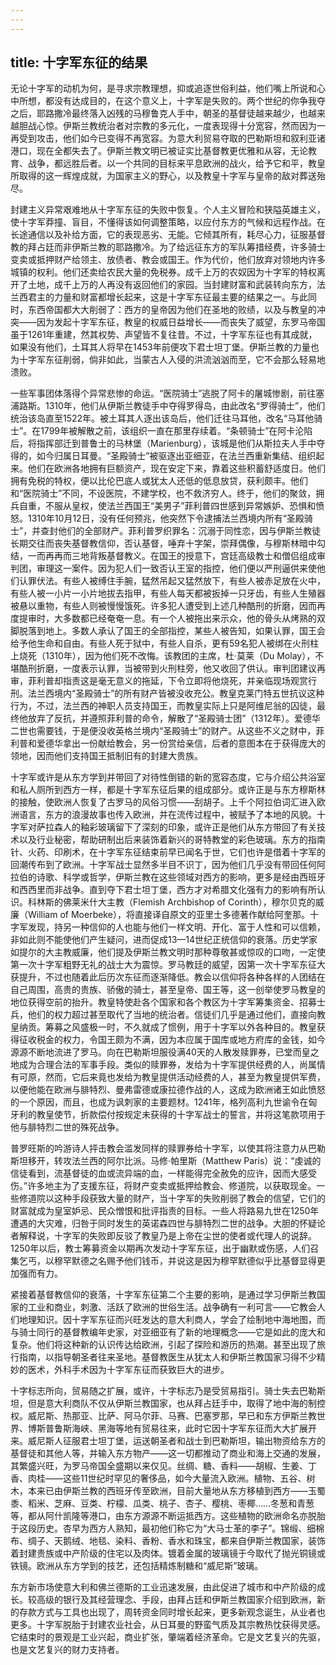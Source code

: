 ```yaml
---
---
---
```

title: 十字军东征的结果
---




无论十字军的动机为何，是寻求宗教理想，抑或追逐世俗利益，他们嘴上所说和心中所想，都没有达成目的，在这个意义上，十字军是失败的。两个世纪的你争我夺之后，耶路撒冷最终落入凶残的马穆鲁克人手中，朝圣的基督徒越来越少，也越来越胆战心惊。伊斯兰教统治者对宗教的多元化，一度表现得十分宽容，然而因为一再受到攻击，他们如今已变得不再宽容。为意大利贸易夺取的巴勒斯坦和叙利亚诸港口，现在全都失去了。伊斯兰教文明已被证实比基督教更优雅和从容，无论教育、战争，都远胜后者。以一个共同的目标来平息欧洲的战火，给予它和平，教皇所取得的这一辉煌成就，为国家主义的野心，以及教皇十字军与皇帝的敌对葬送殆尽。

封建主义异常艰难地从十字军东征的失败中恢复。个人主义冒险和狭隘英雄主义，使十字军莽撞、盲目，不懂得该如何调整策略，以应付东方的气候和远程作战。在长途通信以及补给方面，它的表现恶劣、无能。它倾其所有，耗尽心力，征服基督教的拜占廷而非伊斯兰教的耶路撒冷。为了给远征东方的军队筹措经费，许多骑士变卖或抵押财产给领主、放债者、教会或国王。作为代价，他们放弃对领地内许多城镇的权利。他们还卖给农民大量的免税券。成千上万的农奴因为十字军的特权离开了土地，成千上万的人再没有返回他们的家园。当封建财富和武装转向东方，法兰西君主的力量和财富都增长起来，这是十字军东征最主要的结果之一。与此同时，东西帝国都大大削弱了：西方的皇帝因为他们在圣地的败绩，以及与教皇的冲突——因为发起十字军东征，教皇的权威日益增长——而丧失了威望，东罗马帝国虽于1261年重建，然其权势、声望皆不复往昔。不过，十字军东征也有其成就，如果没有他们，土耳其人将早在1453年前便攻下君士坦丁堡。伊斯兰教的力量也为十字军东征削弱，倘非如此，当蒙古人入侵的洪流汹汹而至，它不会那么轻易地溃败。

一些军事团体落得个异常悲惨的命运。“医院骑士”逃脱了阿卡的屠城惨剧，前往塞浦路斯。1310年，他们从伊斯兰教徒手中夺得罗得岛，由此改名“罗得骑士”，他们统治该岛直至1522年。被土耳其人逐出该岛后，他们迁往马耳他，改名“马耳他骑士”。在1799年被解散之前，该组织一直在那里存续着。“条顿骑士”在阿卡沦陷后，将指挥部迁到普鲁士的马林堡（Marienburg），该城是他们从斯拉夫人手中夺得的，如今归属日耳曼。“圣殿骑士”被驱逐出亚细亚，在法兰西重新集结、组织起来。他们在欧洲各地拥有巨额资产，现在安定下来，靠着这些积蓄舒适度日。他们拥有免税的特权，便以比伦巴底人或犹太人还低的低息放贷，获利颇丰。他们和“医院骑士”不同，不设医院，不建学校，也不救济穷人。终于，他们的聚敛，拥兵自重，不服从皇权，使法兰西国王“美男子”菲利普四世感到异常嫉妒、恐惧和愤怒。1310年10月12日，没有任何预兆，他突然下令逮捕法兰西境内所有“圣殿骑士”，并查封他们的全部财产。菲利普罗织罪名：沉溺于同性恋，因与伊斯兰教徒长期交往而丧失基督教信仰，否认基督，唾弃十字架，崇拜偶像，与穆斯林暗中勾结，一而再再而三地背叛基督教义。在国王的授意下，宫廷高级教士和僧侣组成审判团，审理这一案件。因为犯人们一致否认王室的指控，他们便以严刑逼供来使他们认罪伏法。有些人被缚住手腕，猛然吊起又猛然放下，有些人被赤足放在火中，有些人被一小片一小片地拔去指甲，有些人每天都被扳掉一只牙齿，有些人生殖器被悬以重物，有些人则被慢慢饿死。许多犯人遭受到上述几种酷刑的折磨，因而再度提审时，大多数都已经奄奄一息。有一个人被拖出来示众，他的骨头从烤熟的双脚脱落到地上。多数人承认了国王的全部指控，某些人被告知，如果认罪，国王会给予他生命和自由。有些人死于狱中，有些人自杀，更有59名犯人被绑在火刑柱上烧死（1310年），因为他们死不改悔。该教团的主席，杜·莫莱（Du Molay），不堪酷刑折磨，一度表示认罪，当被带到火刑柱旁，他又收回了供认。审判团建议再审，菲利普却指责这是毫无意义的拖延，下令立即将他烧死，并亲临现场观赏行刑。法兰西境内“圣殿骑士”的所有财产皆被没收充公。教皇克莱门特五世抗议这种行为，不过，法兰西的神职人员支持国王，而教皇实际上只是阿维尼翁的囚徒，最终他放弃了反抗，并遵照菲利普的命令，解散了“圣殿骑士团”（1312年）。爱德华二世也需要钱，于是便没收英格兰境内“圣殿骑士”的财产。从这些不义之财中，菲利普和爱德华拿出一份献给教会，另一份赏给亲信，后者的意图本在于获得庞大的领地，因而他们支持国王抵制旧有的封建大贵族。

十字军或许是从东方学到并带回了对待性倒错的新的宽容态度，它与介绍公共浴室和私人厕所到西方一样，都是十字军东征后果的组成部分。或许正是与东方穆斯林的接触，使欧洲人恢复了古罗马的风俗习惯——刮胡子。上千个阿拉伯词汇进入欧洲语言，东方的浪漫故事也传入欧洲，并在流传过程中，被赋予了本地的风貌。十字军对萨拉森人的釉彩玻璃留下了深刻的印象，或许正是他们从东方带回了有关技术以及行业秘密，帮助研制出后来装饰着新兴的哥特教堂的彩色玻璃。东方的指南针、火药、印刷术，在十字军东征结束前早已闻名于世，它们也许是借着十字军的回潮传布到了欧洲。十字军战士显然多半目不识丁，因为他们几乎没有带回任何阿拉伯的诗歌、科学或哲学，伊斯兰教在这些领域对西方的影响，更多是经由西班牙和西西里而非战争。直到夺下君士坦丁堡，西方才对希腊文化强有力的影响有所认识。科林斯的佛莱米什大主教（Flemish Archbishop of Corinth），穆尔贝克的威廉（William of Moerbeke），将直接译自原文的亚里士多德著作献给阿奎那。十字军发现，持另一种信仰的人也能与他们一样文明、开化、富于人性和可以信赖，非如此则不能使他们产生疑问，进而促成13—14世纪正统信仰的衰落。历史学家如提尔的大主教威廉，他们提及伊斯兰教文明时那种尊敬甚或惊叹的口吻，一定使第一次十字军粗野无礼的战士大为震惊。罗马教廷的威望，因第一次十字军东征大获提升，不过也随着此后历次东征而逐渐降低。教会以信仰将各种各样的人团结在自己周围，高贵的贵族、骄傲的骑士，甚至皇帝、国王等，这一创举使罗马教皇的地位获得空前的抬升。教皇特使赴各个国家和各个教区为十字军筹集资金、招募士兵，他们的权力超过甚至取代了当地的统治者。信徒们几乎是通过他们，直接向教皇纳贡。筹募之风盛极一时，不久就成了惯例，用于十字军以外各种目的。教皇获得征收税金的权力，令国王颇为不满，因为本应属于国库或地方府库的金钱，如今源源不断地流进了罗马。向在巴勒斯坦服役满40天的人散发赎罪券，已堂而皇之地成为合理合法的军事手段。类似的赎罪券，发给为十字军提供经费的人，尚属情有可原，然而，它后来竟也发给为教皇提供活动经费的人，甚至为教皇提供军费，以便他能在欧洲与腓特烈、曼弗雷德或康拉德作战的人，这成为欧洲诸王如此愤怒的一个原因，而且，也成为讽刺家的主要题材。1241年，格列高利九世谕令在匈牙利的教皇使节，折款偿付按规定未获得的十字军战士的誓言，并将这笔款项用于他与腓特烈二世的殊死战争。

普罗旺斯的吟游诗人抨击教会滥发同样的赎罪券给十字军，以使其将注意力从巴勒斯坦移开，转攻法兰西的阿尔比派。马修·帕里斯（Matthew Paris）说：“虔诚的信徒看到，流基督徒的血或流异端的血，一样能得完全赦免的应许，因而大感受伤。”许多地主为了支援东征，将财产变卖或抵押给教会、修道院，以获取现金。一些修道院以这种手段获致大量的财产，当十字军的失败削弱了教会的信望，它们的财富就成为皇室妒忌、民众憎恨和批评指责的目标。一些人将路易九世在1250年遭遇的大灾难，归咎于同时发生的英诺森四世与腓特烈二世的战争。大胆的怀疑论者解释说，十字军的失败即反驳了教皇乃是上帝在尘世的使者或代理人的说辞。1250年以后，教士筹募资金以期再次发动十字军东征，出于幽默或伤感，人们召集乞丐，以穆罕默德之名赐予他们钱币，并说这是因为穆罕默德似乎比基督显得更加强而有力。

紧接着基督教信仰的衰落，十字军东征第二个主要的影响，是通过学习伊斯兰教国家的工业和商业，刺激、活跃了欧洲的世俗生活。战争确有一利可言——它教会人们地理知识。因十字军东征而兴旺发达的意大利商人，学会了绘制地中海地图，而与骑士同行的基督教编年史家，对亚细亚有了新的地理概念——它是如此的庞大和复杂。他们将这种新的认识传达给欧洲，引起了探险和游历的热潮。甚至出现了旅行指南，以指导朝圣者往来圣地。基督教医生从犹太人和伊斯兰教国家习得不少精妙的医术，外科手术因为十字军东征而获致巨大的进步。

十字标志所向，贸易随之扩展，或许，十字标志乃是受贸易指引。骑士失去巴勒斯坦，但是意大利商队不仅从伊斯兰教国家，也从拜占廷手中，取得了地中海的制控权。威尼斯、热那亚、比萨、阿马尔菲、马赛、巴塞罗那，早已和东方伊斯兰教世界、博斯普鲁斯海峡、黑海等地有贸易往来，此时它因十字军东征而大大扩展开来。威尼斯人征服君士坦丁堡，运送朝圣者和战士到巴勒斯坦，输出物资给东方的基督徒和其他人等，并输入东方物产——这一切都推动了商业和海上交通的发展，其繁盛兴旺，为罗马帝国全盛期以来仅见。丝绸、糖、香料——胡椒、生姜、丁香、肉桂——这些11世纪时罕见的奢侈品，如今大量流入欧洲。植物、五谷、树木，本来已由伊斯兰教的西班牙传至欧洲，目前大量地从东方移植到西方——玉蜀黍、稻米、芝麻、豆类、柠檬、瓜类、桃子、杏子、樱桃、枣椰……冬葱和青葱等，都从阿什凯隆等港口，由东方源源不断运抵西方。这些植物的欧洲命名亦脱胎于这段历史。杏早为西方人熟知，最初他们称它为“大马士革的李子”。锦缎、细棉布、绸子、天鹅绒、地毯、染料、香粉、香水和珠宝，都来自伊斯兰教国家，装饰着封建贵族或中产阶级的住宅以及肉体。镀着金属的玻璃镜于今取代了抛光铜镜或铁镜。欧洲从东方学到的技艺，还包括精炼制糖和“威尼斯”玻璃。

东方新市场使意大利和佛兰德斯的工业迅速发展，由此促进了城市和中产阶级的成长。较高级的银行及其经营理念、手段，由拜占廷和伊斯兰教国家介绍到欧洲，新的存款方式与工具也出现了，周转资金同时增长起来，更多新观念诞生，从业者也更多。十字军脱胎于封建农业社会，从日耳曼的野蛮气质及其宗教热忱获得灵感。它结束时的景观是工业兴起，商业扩张，肇端着经济革命。它是文艺复兴的先驱，也是文艺复兴的财力支持者。